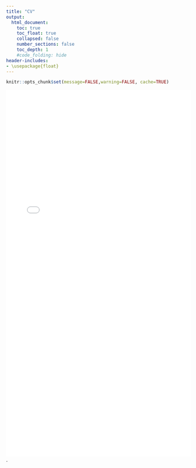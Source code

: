 ```yaml
---
title: "CV"
output:
  html_document:
    toc: true
    toc_float: true
    collapsed: false
    number_sections: false
    toc_depth: 1
    #code_folding: hide
header-includes:
- \usepackage{float}
---
```


```r
knitr::opts_chunk$set(message=FALSE,warning=FALSE, cache=TRUE)
```

![](CV/Sposito_CV.pdf){width=100% height=1000}.

